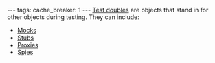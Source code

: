 ---
tags:
cache_breaker: 1
---
[[Test doubles]] are objects that stand in for other objects during testing. They can include:

* [[Mocks]]
* [[Stubs]]
* [[Proxies]]
* [[Spies]]
